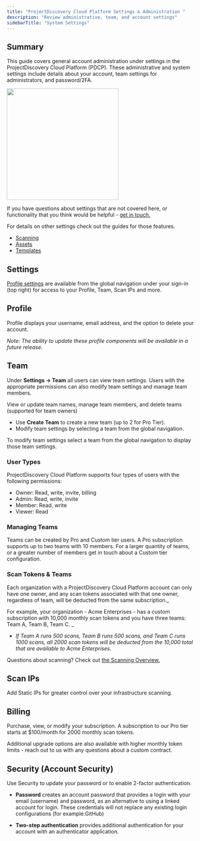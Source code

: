 ```yaml
---
title: "ProjectDiscovery Cloud Platform Settings & Administration "
description: "Review administrative, team, and account settings"
sidebarTitle: "System Settings"
---
```


## Summary

This guide covers general account administration under settings in the ProjectDiscovery Cloud Platform (PDCP). These administrative and system settings include details about your account, team settings for administrators, and password/2FA. 

<img height="300" src="/images/platform/PDCP-Settings.png" />

If you have questions about settings that are not covered here, or functionality that you think would be helpful - [get in touch.](/help)
 
For details on other settings check out the guides for those features. 

- [Scanning](/cloud/scanning/overview)
- [Assets](/cloud/assets/overview)
- [Templates](/cloud/editor/overview)

## Settings

[Profile settings](https://cloud.projectdiscovery.io/settings) are available from the global navigation under your sign-in (top right) for access to your Profile, Team, Scan IPs and more. 

## Profile

Profile displays your username, email address, and the option to delete your account. 

_Note: The ability to update these profile components will be available in a future release._

## Team

Under **Settings → Team** all users can view team settings. Users with the appropriate permissions can also modify team settings and manage team members. 

View or update team names, manage team members, and delete teams (supported for team owners)

 - Use **Create Team** to create a new team (up to 2 for Pro Tier). 
 - Modify team settings by selecting a team from the global navigation. 

To modify team settings select a team from the global navigation to display those team settings. 

### User Types

ProjectDiscovery Cloud Platform supports four types of users with the following permissions:

- Owner: Read, write, invite, billing
- Admin: Read, write, invite
- Member: Read, write
- Viewer: Read

### Managing Teams
Teams can be created by Pro and Custom tier users. A Pro subscription supports up to two teams with 10 members. For a larger quantity of teams, or a greater number of members get in touch about a Custom tier configuration.

### Scan Tokens & Teams
Each organization with a ProjectDiscovery Cloud Platform account can only have one owner, and any scan tokens associated with that one owner, regardless of team, will be deducted from the same subscription._ 

 For example, your organization - Acme Enterprises -  has a custom subscription with 10,000 monthly scan tokens and you have three teams: Team A, Team B, Team C. _ 

 - _If Team A runs 500 scans, Team B runs 500 scans, and Team C runs 1000 scans, all 2000 scan tokens will be deducted from the 10,000 total that are available to Acme Enterprises._ 

Questions about scanning? Check out [the Scanning Overview.](/cloud/scanning/overview)

## Scan IPs 
Add Static IPs for greater control over your infrastructure scanning.

## Billing 
Purchase, view, or modify your subscription. A subscription to our Pro tier starts at $100/month for 2000 monthly scan tokens. 

Additional upgrade options are also available with higher monthly token limits - reach out to us with any questions about a custom contract. 

## Security (Account Security)
Use Security to update your password or to enable 2-factor authentication.

 - **Password** creates an account password that provides a login with your email (username) and password, as an alternative to using a linked account for login. These credentials will not replace any existing login configurations (for example:GitHub)

 - **Two-step authentication** provides additional authentication for your account with an authenticator application. 
